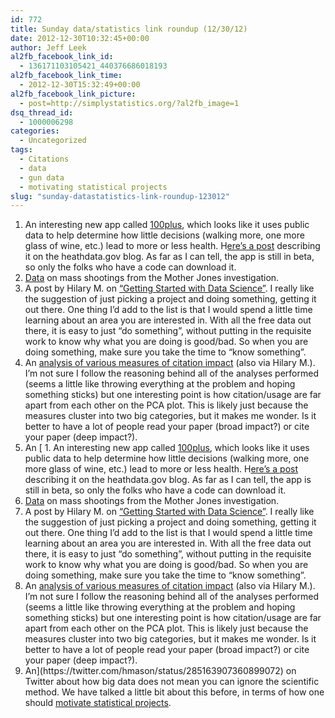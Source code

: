 ```yaml
---
id: 772
title: Sunday data/statistics link roundup (12/30/12)
date: 2012-12-30T10:32:45+00:00
author: Jeff Leek
al2fb_facebook_link_id:
  - 136171103105421_440376686018193
al2fb_facebook_link_time:
  - 2012-12-30T15:32:49+00:00
al2fb_facebook_link_picture:
  - post=http://simplystatistics.org/?al2fb_image=1
dsq_thread_id:
  - 1000006298
categories:
  - Uncategorized
tags:
  - Citations
  - data
  - gun data
  - motivating statistical projects
slug: "sunday-datastatistics-link-roundup-123012"
---
```

  1. An interesting new app called [100plus](http://100plus.com/), which looks like it uses public data to help determine how little decisions (walking more, one more glass of wine, etc.) lead to more or less health. H[ere's a post](http://www.healthdata.gov/blog/100plus-%E2%80%93-app-making-health-care-easier) describing it on the heathdata.gov blog. As far as I can tell, the app is still in beta, so only the folks who have a code can download it.
  2. [Data](http://m.motherjones.com/politics/2012/12/mass-shootings-mother-jones-full-data) on mass shootings from the Mother Jones investigation.
  3. A post by Hilary M. on ["Getting Started with Data Science"](http://www.hilarymason.com/blog/getting-started-with-data-science/). I really like the suggestion of just picking a project and doing something, getting it out there. One thing I'd add to the list is that I would spend a little time learning about an area you are interested in. With all the free data out there, it is easy to just "do something", without putting in the requisite work to know why what you are doing is good/bad. So when you are doing something, make sure you take the time to "know something".
  4. An [analysis of various measures of citation impact](http://xxx.lanl.gov/pdf/0902.2183v2.pdf) (also via Hilary M.). I'm not sure I follow the reasoning behind all of the analyses performed (seems a little like throwing everything at the problem and hoping something sticks) but one interesting point is how citation/usage are far apart from each other on the PCA plot. This is likely just because the measures cluster into two big categories, but it makes me wonder. Is it better to have a lot of people read your paper (broad impact?) or cite your paper (deep impact?).
  5. An [  1. An interesting new app called [100plus](http://100plus.com/), which looks like it uses public data to help determine how little decisions (walking more, one more glass of wine, etc.) lead to more or less health. H[ere's a post](http://www.healthdata.gov/blog/100plus-%E2%80%93-app-making-health-care-easier) describing it on the heathdata.gov blog. As far as I can tell, the app is still in beta, so only the folks who have a code can download it.
  2. [Data](http://m.motherjones.com/politics/2012/12/mass-shootings-mother-jones-full-data) on mass shootings from the Mother Jones investigation.
  3. A post by Hilary M. on ["Getting Started with Data Science"](http://www.hilarymason.com/blog/getting-started-with-data-science/). I really like the suggestion of just picking a project and doing something, getting it out there. One thing I'd add to the list is that I would spend a little time learning about an area you are interested in. With all the free data out there, it is easy to just "do something", without putting in the requisite work to know why what you are doing is good/bad. So when you are doing something, make sure you take the time to "know something".
  4. An [analysis of various measures of citation impact](http://xxx.lanl.gov/pdf/0902.2183v2.pdf) (also via Hilary M.). I'm not sure I follow the reasoning behind all of the analyses performed (seems a little like throwing everything at the problem and hoping something sticks) but one interesting point is how citation/usage are far apart from each other on the PCA plot. This is likely just because the measures cluster into two big categories, but it makes me wonder. Is it better to have a lot of people read your paper (broad impact?) or cite your paper (deep impact?).
  5. An](https://twitter.com/hmason/status/285163907360899072) on Twitter about how big data does not mean you can ignore the scientific method. We have talked a little bit about this before, in terms of how one should [motivate statistical projects](http://simplystatistics.org/2012/06/28/motivating-statistical-projects/).
